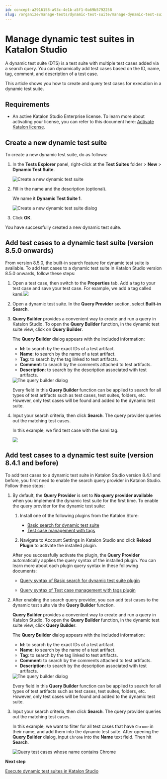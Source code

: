 ```yaml
---
id: concept-a2916158-a93c-4e1b-a5f1-0a69b5792258
slug: /organize/manage-tests/dynamic-test-suite/manage-dynamic-test-suites-in-katalon-studio
---
```


# Manage dynamic test suites in Katalon Studio

A dynamic test suite \(DTS\) is a test suite with multiple test cases added via a search query. You can dynamically add test cases based on the ID, name, tag, comment, and description of a test case.

This article shows you how to create and query test cases for execution in a dynamic test suite.

## Requirements

-   An active Katalon Studio Enterprise license. To learn more about activating your license, you can refer to this document here: [Activate Katalon license](/administer/katalon-studio-enterprise-and-katalon-runtime-engine-license/activate-a-katalon-license).

## Create a new dynamic test suite

To create a new dynamic test suite, do as follows:

1.  In the **Tests Explorer** panel, right-click at the **Test Suites** folder &gt; **New** &gt; **Dynamic Test Suite**.

    <img src="/doc_images/Global_reuse/Images_warehouse/Katalon_Studio/Tests_Explorer/KS-8.2.5-create-dynamic-ts.png" width={500} alt="Create a new dynamic test suite" />

2.  Fill in the name and the description \(optional\).

    We name it **Dynamic Test Suite 1**.

    <img src="https://github.com/katalon-studio/docs-images/raw/master/katalon-studio/docs/dynamic-test-suite-ks/KS-DYNAMIC-Name-the-test-suite.png" alt="Create a new dynamic test suite dialog" />

3.  Click **OK**.


You have successfully created a new dynamic test suite.

## Add test cases to a dynamic test suite \(version 8.5.0 onwards\)

From version 8.5.0, the built-in search feature for dynamic test suite is available. To add test cases to a dynamic test suite in Katalon Studio version 8.5.0 onwards, follow these steps:

1.  Open a test case, then switch to the **Properties** tab. Add a tag to your test case and save your test case. For example, we add a tag called kami.<img src="/doc_images/Documents/Organize/Manage_Tests/Dynamic_Test_Suite/manage-dynamic-test-suite-ks/Image/ks-850-add-tag.png" width={800} />

2.  Open a dynamic test suite. In the **Query Provider** section, select **Built-in Search**.

3.  **Query Builder** provides a convenient way to create and run a query in Katalon Studio. To open the **Query Builder** function, in the dynamic test suite view, click on **Query Builder**.

    The **Query Builder** dialog appears with the included information:

    -   **Id**: to search by the exact IDs of a test artifact.
    -   **Name**: to search by the name of a test artifact.
    -   **Tag**: to search by the tag linked to test artifacts.
    -   **Comment**: to search by the comments attached to test artifacts.
    -   **Description**: to search by the description associated with test artifacts.
    <img src="/doc_images/Documents/Organize/Manage_Tests/Dynamic_Test_Suite/manage-dynamic-test-suite-ks/Image/KS-query-builder-dialog.png" width={500} alt="The query builder dialog" />

    Every field in this **Query Builder** function can be applied to search for all types of test artifacts such as test cases, test suites, folders, etc. However, only test cases will be found and added to the dynamic test suite.

4.  Input your search criteria, then click **Search**. The query provider queries out the matching test cases.

    In this example, we find test case with the kami tag.

    <img src="/doc_images/Documents/Organize/Manage_Tests/Dynamic_Test_Suite/manage-dynamic-test-suite-ks/Image/ks-850-query.png" width={800} />


## Add test cases to a dynamic test suite \(version 8.4.1 and before\)

To add test cases to a dynamic test suite in Katalon Studio version 8.4.1 and before, you first need to enable the search query provider in Katalon Studio. Follow these steps:

1.  By default, the **Query Provider** is set to **No query provider available** when you implement the dynamic test suite for the first time. To enable the query provider for the dynamic test suite:

    1.  Install one of the following plugins from the Katalon Store:

        -   [Basic search for dynamic test suite](https://store.katalon.com/product/2/Basic-Search-For-Dynamic-Test-Suite)
        -   [Test case management with tags](https://store.katalon.com/product/6/Test-Case-Management-with-Tags)
    2.  Navigate to Account Settings in Katalon Studio and click **Reload Plugin** to activate the installed plugin.

    After you successfully activate the plugin, the **Query Provider** automatically applies the query syntax of the installed plugin. You can learn more about each plugin query syntax in these following documents:

    -   [Query syntax of Basic search for dynamic test suite plugin](/organize/manage-tests/dynamic-test-suite/basic-search-for-dynamic-test-suite)

    -   [Query syntax of Test case management with tags plugin](/organize/manage-tests/dynamic-test-suite/test-case-management-with-tags)

2.  After enabling the search query provider, you can add test cases to the dynamic test suite via the **Query Builder** function.

    **Query Builder** provides a convenient way to create and run a query in Katalon Studio. To open the **Query Builder** function, in the dynamic test suite view, click **Query Builder**.

    The **Query Builder** dialog appears with the included information:

    -   **Id**: to search by the exact IDs of a test artifact.
    -   **Name**: to search by the name of a test artifact.
    -   **Tag**: to search by the tag linked to test artifacts.
    -   **Comment**: to search by the comments attached to test artifacts.
    -   **Description**: to search by the description associated with test artifacts.
    <img src="/doc_images/Documents/Organize/Manage_Tests/Dynamic_Test_Suite/manage-dynamic-test-suite-ks/Image/KS-query-builder-dialog.png" width={500} alt="The query builder dialog" />

    Every field in this **Query Builder** function can be applied to search for all types of test artifacts such as test cases, test suites, folders, etc. However, only test cases will be found and added to the dynamic test suite.

3.  Input your search criteria, then click **Search**. The query provider queries out the matching test cases.

    In this example, we want to filter for all test cases that have <code>Chrome</code> in their name, and add them into the dynamic test suite. After opening the **Query Builder** dialog, input <code>Chrome</code> into the **Name** text field. Then hit **Search**.

    <img src="/doc_images/Documents/Organize/Manage_Tests/Dynamic_Test_Suite/manage-dynamic-test-suite-ks/Image/KS-test-cases-named-chrome.png" alt="Query test cases whose name contains Chrome" />


**Next step**  


[Execute dynamic test suites in Katalon Studio](/execute/execute-tests-with-katalon-studio/execute-dynamic-test-suites-in-katalon-studio)